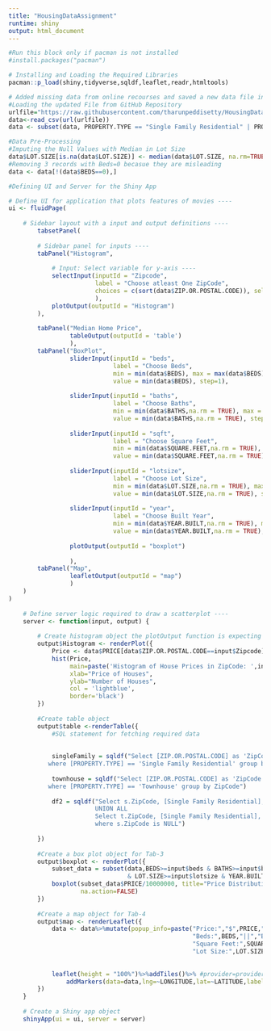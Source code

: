 ```yaml
---
title: "HousingDataAssignment"
runtime: shiny
output: html_document
---
```


```r
#Run this block only if pacman is not installed
#install.packages("pacman")
```


```r
# Installing and Loading the Required Libraries
pacman::p_load(shiny,tidyverse,sqldf,leaflet,readr,htmltools)
```

```r
# Added missing data from online recourses and saved a new data file in GitHub
#Loading the updated File from GitHub Repository
urlfile="https://raw.githubusercontent.com/tharunpeddisetty/HousingData/master/Housing_2020V1.csv"
data<-read_csv(url(urlfile))
data <- subset(data, PROPERTY.TYPE == "Single Family Residential" | PROPERTY.TYPE == "Townhouse")
```

```r
#Data Pre-Processing
#Imputing the Null Values with Median in Lot Size
data$LOT.SIZE[is.na(data$LOT.SIZE)] <- median(data$LOT.SIZE, na.rm=TRUE)
#Removing 3 records with Beds=0 becasue they are misleading
data <- data[!(data$BEDS==0),]
```

```r
#Defining UI and Server for the Shiny App

# Define UI for application that plots features of movies ----
ui <- fluidPage(
    
    # Sidebar layout with a input and output definitions ----
        tabsetPanel(
        
        # Sidebar panel for inputs ----
        tabPanel("Histogram",
            
            # Input: Select variable for y-axis ----
            selectInput(inputId = "Zipcode",
                        label = "Choose atleast One ZipCode",
                        choices = c(sort(data$ZIP.OR.POSTAL.CODE)), selected = 75001,multiple=TRUE
                        ),
            plotOutput(outputId = "Histogram")
        ),
        
        tabPanel("Median Home Price",
                 tableOutput(outputId = 'table')
                 ),
        tabPanel("BoxPlot",
                 sliderInput(inputId = "beds",
                             label = "Choose Beds",
                             min = min(data$BEDS), max = max(data$BEDS),
                             value = min(data$BEDS), step=1),
                 
                 sliderInput(inputId = "baths",
                             label = "Choose Baths",
                             min = min(data$BATHS,na.rm = TRUE), max = max(data$BATHS,na.rm = TRUE),
                             value = min(data$BATHS,na.rm = TRUE), step=0.5),
                 
                 sliderInput(inputId = "sqft",
                             label = "Choose Square Feet",
                             min = min(data$SQUARE.FEET,na.rm = TRUE), max = max(data$SQUARE.FEET,na.rm = TRUE),
                             value = min(data$SQUARE.FEET,na.rm = TRUE), step=1),
                 
                 sliderInput(inputId = "lotsize",
                             label = "Choose Lot Size",
                             min = min(data$LOT.SIZE,na.rm = TRUE), max = max(data$LOT.SIZE,na.rm = TRUE),
                             value = min(data$LOT.SIZE,na.rm = TRUE), step=1),
                 
                 sliderInput(inputId = "year",
                             label = "Choose Built Year",
                             min = min(data$YEAR.BUILT,na.rm = TRUE), max = max(data$YEAR.BUILT,na.rm = TRUE),
                             value = min(data$YEAR.BUILT,na.rm = TRUE), step=1),
                 
                 plotOutput(outputId = "boxplot")
                 
                 ),
        tabPanel("Map",
                 leafletOutput(outputId = "map")
                 )
    )
)
    
    # Define server logic required to draw a scatterplot ----
    server <- function(input, output) {
        
        # Create histogram object the plotOutput function is expecting ----
        output$Histogram <- renderPlot({
            Price <- data$PRICE[data$ZIP.OR.POSTAL.CODE==input$Zipcode] 
            hist(Price, 
                 main=paste('Histogram of House Prices in ZipCode: ',input$Zipcode),
                 xlab="Price of Houses",
                 ylab="Number of Houses",
                 col = 'lightblue',
                 border='black')
        })
        
        #Create table object
        output$table <-renderTable({
            #SQL statement for fetching required data
            
            
            singleFamily = sqldf("Select [ZIP.OR.POSTAL.CODE] as 'ZipCode', Median(PRICE) as 'Single Family Residential' from data 
           where [PROPERTY.TYPE] == 'Single Family Residential' group by ZipCode order by Median(PRICE) desc ")
            
            townhouse = sqldf("Select [ZIP.OR.POSTAL.CODE] as 'ZipCode', Median(PRICE) as 'Townhouse' from data 
           where [PROPERTY.TYPE] == 'Townhouse' group by ZipCode")
            
            df2 = sqldf("Select s.ZipCode, [Single Family Residential], t.Townhouse from singleFamily as s left join townhouse as t using(ZipCode)
                        UNION ALL
                        Select t.ZipCode, [Single Family Residential], t.Townhouse from townhouse as t left join singleFamily as s using(ZipCode)
                        where s.ZipCode is NULL")
            
        })
        
        #Create a box plot object for Tab-3
        output$boxplot <- renderPlot({
            subset_data = subset(data,BEDS>=input$beds & BATHS>=input$baths & SQUARE.FEET >= input$sqft
                                 & LOT.SIZE>=input$lotsize & YEAR.BUILT>=input$year)
            boxplot(subset_data$PRICE/10000000, title="Price Distribution of the Houses in $M",ylab="Price in $M",
                    na.action=FALSE)
        })
        
        #Create a map object for Tab-4
        output$map <- renderLeaflet({
            data <- data%>%mutate(popup_info=paste("Price:","$",PRICE,"||",
                                                   "Beds:",BEDS,"||","Baths:",BATHS,"||",
                                                   "Square Feet:",SQUARE.FEET,"||",
                                                   "Lot Size:",LOT.SIZE,"||","Built Year:",YEAR.BUILT))
                                                   
            
            leaflet(height = "100%")%>%addTiles()%>% #provider=providers$Stadia.Outdoors,options = providerTileOptions(noWrap = TRUE) for choosing various map styles
                addMarkers(data=data,lng=~LONGITUDE,lat=~LATITUDE,label = ~popup_info)
        })
    }
    
    # Create a Shiny app object
    shinyApp(ui = ui, server = server)
```

